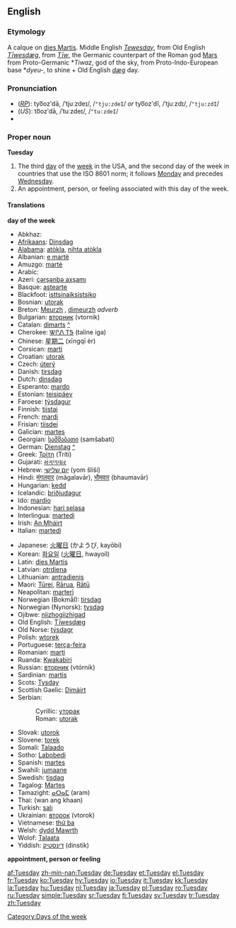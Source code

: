 == English ==
===Etymology===
A calque on [[dies Martis]]. Middle English ''[[Tewesday]]'', from Old English ''[[Tiwesdæg|Tīwesdæg]]'', from ''[[w:Tiw|Tīw]]'', the Germanic counterpart of the Roman god [[Mars]] from Proto-Germanic *''Tiwaz'', god of the sky, from Proto-Indo-European base *''dyeu-'', to shine + Old English ''[[dæg]]'' day.

===Pronunciation===
*(''[[RP]]''): tyo͞ozʹdā, /ˈtjuːzdeɪ/, /<tt>"tju:zdeI</tt>/ ''or'' tyo͞ozʹdĭ, /ˈtjuːzdɪ/, /<tt>"tju:zdI</tt>/
*(''US''): to͞ozʹdā, /ˈtuːzdeɪ/, /<tt>"tu:zdeI</tt>/
*{{audio|en-us-Tuesday.ogg|Audio (US)}}

===Proper noun===
'''Tuesday'''

#The third [[day]] of the [[week]] in the USA, and the second day of the week in countries that use the ISO 8601 norm; it follows [[Monday]] and precedes [[Wednesday]].
#An appointment, person, or feeling associated with this day of the week.

====Translations====
'''day of the week'''
{{top}}
*Abkhaz: {{RUchar|[[аҩаш]]}} {{IPAchar|(aɥaš)}}
*[[Afrikaans]]: [[dinsdag|Dinsdag]]
*[[Alabama]]: [[atòkla]], [[nihta atòkla]]
*Albanian: [[e martë]]
*Amuzgo: [[martè]]
*Arabic: {{ARchar|[[الثلاثاء]]}} {{Unicode|(aθ-θalaθá’)}}
*Azeri: [[çərşənbə axşamı]]
*Basque: [[astearte]]
*Blackfoot: [[isttsinaiksistsiko]]
*Bosnian: [[utorak#Bosnian|utorak]] {{m}}
*Breton: [[Meurzh]] {{m}}, [[dimeurzh]] ''adverb''
*Bulgarian: [[вторник]] (vtornik) {{m}}
*Catalan: [[dimarts]] {{m}} [[:ca:dimarts|^]]
*Cherokee: [[ᏔᎵᏁ ᎢᎦ]] (taline iga)
*Chinese: [[星期二]] (xīngqī èr)
*Corsican: [[marti]]
*Croatian: [[utorak#Croatian|utorak]] {{m}}
*Czech: [[úterý]] {{n}}
*Danish: [[tirsdag]]
*Dutch: [[dinsdag]] {{m}}
*Esperanto: [[mardo]]
*Estonian: [[teisipäev]]
*Faroese: [[týsdagur]] {{m}}
*Finnish: [[tiistai]]
*French: [[mardi]] {{m}}
*Frisian: [[tiisdei]]
*Galician: [[martes]]
*Georgian: [[სამშაბათი]] (samšabati)
*German: [[Dienstag]] {{m}} [[:de:Dienstag|^]]
*Greek: [[Τρίτη]] (Tríti) {{f}}
*Gujarati: [[મંગળવાર]] {{Unicode|(mãgaḷavār)}}
*Hebrew: [[יום שלישי]] (yom šliší)
*Hindi: [[मंगलवार]] (mãgalavār), [[भौमवार]] (bhaumavār)
*Hungarian: [[kedd]]
*Icelandic: [[þriðjudagur]] {{m}}
*Ido: [[mardio]]
*Indonesian: [[hari selasa]]
*Interlingua: [[martedi]]
*Irish: [[An Mháirt]]
*Italian: [[martedì]] {{m}}
{{mid}}
*Japanese: [[火曜日]] (かようび, kayōbi)
*Korean: [[화요일]] ([[火曜日]], hwayoil)
*Latin: [[dies Martis]]
*Latvian: [[otrdiena]]
*Lithuanian: [[antradienis]] {{m}}
*Maori: [[Tūrei]], [[Rārua]], [[Rātū]]
*Neapolitan: [[marterì]]
*Norwegian (Bokmål): [[tirsdag]]
*Norwegian (Nynorsk): [[tysdag]]
*Ojibwe: [[niizhogiizhigad]]
*Old English: [[Tiwesdæg|Tīwesdæg]]
*Old Norse: [[týsdagr]] {{m}}
*Polish: [[wtorek]]
*Portuguese: [[terça-feira]]
*Romanian: [[marţi]] {{f}}
*Ruanda: [[Kwakabiri]]
*Russian: [[вторник]] (vtórnik) {{m}}
*Sardinian: [[martis]]
*Scots: [[Tysday]]
*Scottish Gaelic: [[Dimàirt]] {{m}}
*Serbian:
*:Cyrillic: [[уторак#Serbian|уторак]] {{m}}
*:Roman: [[utorak#Serbian|utorak]] {{m}}
*Slovak: [[utorok]] {{m}}
*Slovene: [[torek]] {{m}}
*Somali: [[Talaado]]
*Sotho: [[Labobedi]]
*Spanish: [[martes]] {{m}}
*Swahili: [[jumaane]]
*Swedish: [[tisdag]] {{c}}
*Tagalog: [[Martes]]
*Tamazight: [[ⴰⵔⴰⵎ]] (aram)
*Thai: {{THchar|[[วันอังคาร]]}} (wan ang khaan)
*Turkish: [[salı]]
*Ukrainian: [[второк]] (vtorok)
*Vietnamese: [[thứ ba]]
*Welsh: [[dydd Mawrth]] {{m}}
*Wolof: [[Talaata]]
*Yiddish: [[דינסטיק]] (dinstik)
{{bottom}}

'''appointment, person or feeling'''
{{top}}
{{mid}}
{{bottom}}

[[Category:Days of the week]]

[[af:Tuesday]]
[[zh-min-nan:Tuesday]]
[[de:Tuesday]]
[[et:Tuesday]]
[[el:Tuesday]]
[[fr:Tuesday]]
[[ko:Tuesday]]
[[hy:Tuesday]]
[[io:Tuesday]]
[[it:Tuesday]]
[[kk:Tuesday]]
[[la:Tuesday]]
[[hu:Tuesday]]
[[nl:Tuesday]]
[[ja:Tuesday]]
[[pl:Tuesday]]
[[ro:Tuesday]]
[[ru:Tuesday]]
[[simple:Tuesday]]
[[sr:Tuesday]]
[[fi:Tuesday]]
[[sv:Tuesday]]
[[tr:Tuesday]]
[[zh:Tuesday]]
